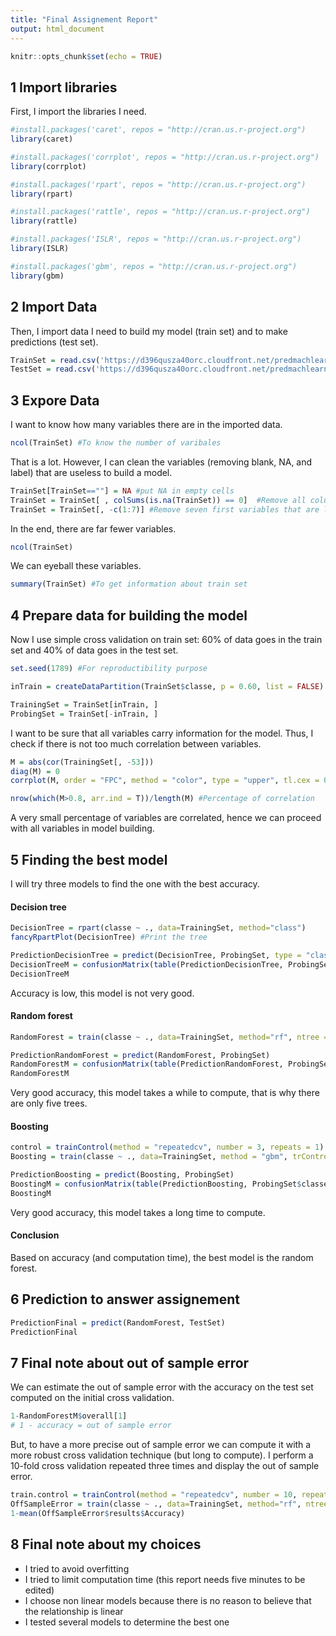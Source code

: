 ---
title: "Final Assignement Report"
output: html_document
---

```{r setup, include=FALSE}
knitr::opts_chunk$set(echo = TRUE)
```

## 1 Import libraries
First, I import the libraries I need.

```{r}
#install.packages('caret', repos = "http://cran.us.r-project.org")
library(caret)

#install.packages('corrplot', repos = "http://cran.us.r-project.org")
library(corrplot)

#install.packages('rpart', repos = "http://cran.us.r-project.org")
library(rpart)

#install.packages('rattle', repos = "http://cran.us.r-project.org")
library(rattle)

#install.packages('ISLR', repos = "http://cran.us.r-project.org")
library(ISLR)

#install.packages('gbm', repos = "http://cran.us.r-project.org")
library(gbm)
```
  
  
## 2 Import Data

Then, I import data I need to build my model (train set) and to make predictions (test set).

```{r a}
TrainSet = read.csv('https://d396qusza40orc.cloudfront.net/predmachlearn/pml-training.csv')
TestSet = read.csv('https://d396qusza40orc.cloudfront.net/predmachlearn/pml-testing.csv')
```
  
  
## 3 Expore Data

I want to know how many variables there are in the imported data.

```{r b}
ncol(TrainSet) #To know the number of varibales
```
  
  
That is a lot. However, I can clean the variables (removing blank, NA, and label) that are useless to build a model.
```{r c}
TrainSet[TrainSet==""] = NA #put NA in empty cells
TrainSet = TrainSet[ , colSums(is.na(TrainSet)) == 0]  #Remove all columns with NA (useless variables)
TrainSet = TrainSet[, -c(1:7)] #Remove seven first variables that are labels
```
  
  
In the end, there are far fewer variables.
```{r d}
ncol(TrainSet)
```
  
  
We can eyeball these variables.
```{r e}
summary(TrainSet) #To get information about train set
```
  
  
## 4 Prepare data for building the model

Now I use simple cross validation on train set: 60% of data goes in the train set and 40% of data goes in the test set.

```{r f}
set.seed(1789) #For reproductibility purpose

inTrain = createDataPartition(TrainSet$classe, p = 0.60, list = FALSE)

TrainingSet = TrainSet[inTrain, ]
ProbingSet = TrainSet[-inTrain, ]
```
  
  
I want to be sure that all variables carry information for the model. Thus, I check if there is not too much correlation between variables.

```{r g}
M = abs(cor(TrainingSet[, -53]))
diag(M) = 0
corrplot(M, order = "FPC", method = "color", type = "upper", tl.cex = 0.8, tl.col = rgb(0, 0, 0))

nrow(which(M>0.8, arr.ind = T))/length(M) #Percentage of correlation
```

A very small percentage of variables are correlated, hence we can proceed with all variables in model building.
  
  
## 5 Finding the best model

I will try three models to find the one with the best accuracy.
  
  
#### Decision tree

```{r h}
DecisionTree = rpart(classe ~ ., data=TrainingSet, method="class")
fancyRpartPlot(DecisionTree) #Print the tree

PredictionDecisionTree = predict(DecisionTree, ProbingSet, type = "class")
DecisionTreeM = confusionMatrix(table(PredictionDecisionTree, ProbingSet$classe))
DecisionTreeM
```

Accuracy is low, this model is not very good.
  
  
#### Random forest

```{r i}
RandomForest = train(classe ~ ., data=TrainingSet, method="rf", ntree = 5)

PredictionRandomForest = predict(RandomForest, ProbingSet)
RandomForestM = confusionMatrix(table(PredictionRandomForest, ProbingSet$classe))
RandomForestM
```

Very good accuracy, this model takes a while to compute, that is why there are only five trees.
  
  
#### Boosting

```{r j}
control = trainControl(method = "repeatedcv", number = 3, repeats = 1)
Boosting = train(classe ~ ., data=TrainingSet, method = "gbm", trControl = control, verbose = FALSE)

PredictionBoosting = predict(Boosting, ProbingSet)
BoostingM = confusionMatrix(table(PredictionBoosting, ProbingSet$classe))
BoostingM
```

Very good accuracy, this model takes a long time to compute.
  
  
#### Conclusion

Based on accuracy (and computation time), the best model is the random forest.
  
  
## 6 Prediction to answer assignement

```{r k}
PredictionFinal = predict(RandomForest, TestSet)
PredictionFinal
```
  
  
## 7 Final note about out of sample error

We can estimate the out of sample error with the accuracy on the test set computed on the initial cross validation.
```{r l}
1-RandomForestM$overall[1]
# 1 - accuracy = out of sample error
```
  
  
But, to have a more precise out of sample error we can compute it with a more robust cross validation technique (but long to compute). I perform a 10-fold cross validation repeated three times and display the out of sample error.

```{r m}
train.control = trainControl(method = "repeatedcv", number = 10, repeats = 3)
OffSampleError = train(classe ~ ., data=TrainingSet, method="rf", ntree = 5, trControl = train.control)
1-mean(OffSampleError$results$Accuracy)
```
  
  
## 8 Final note about my choices

- I tried to avoid overfitting 
- I tried to limit computation time (this report needs five minutes to be edited)
- I choose non linear models because there is no reason to believe that the relationship is linear
- I tested several models to determine the best one